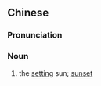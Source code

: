 ==Chinese==
{{zh-forms}}

===Pronunciation===
{{zh-pron
|m=wǎnrì
|cat=n
}}

===Noun===
{{zh-noun}}
# {{lb|zh|literary}} the [[set]]ting sun; [[sunset]]